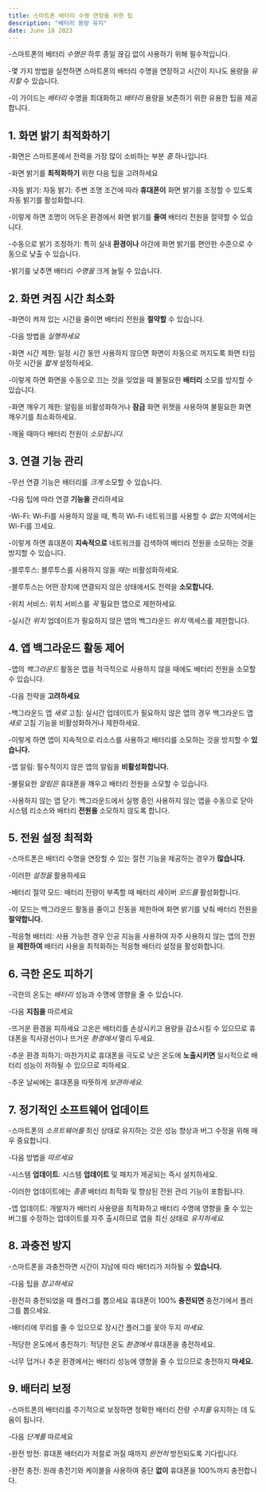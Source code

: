 ```yaml
---
title: 스마트폰 배터리 수명 연장을 위한 팁
description: "배터리 용량 유지"
date: June 18 2023
---
```


-스마트폰의 배터리 _수명은_ 하루 종일 끊김 없이 사용하기 위해 필수적입니다. 

-몇 가지 방법을 실천하면 스마트폰의 배터리 수명을 연장하고 시간이 지나도 용량을 _유지할_ 수 있습니다. 

-이 가이드는 _배터리_ 수명을 최대화하고 _배터리_ 용량을 보존하기 위한 유용한 팁을 제공합니다.

## 1. 화면 밝기 최적화하기
-화면은 스마트폰에서 전력을 가장 많이 소비하는 부분 _중_ 하나입니다. 

-화면 밝기를 **최적화하기** 위한 다음 팁을 고려하세요

-자동 밝기: 자동 밝기: 주변 조명 조건에 따라 **휴대폰이** 화면 밝기를 조정할 수 있도록 자동 밝기를 활성화합니다. 

-이렇게 하면 조명이 어두운 환경에서 화면 밝기를 **줄여** 배터리 전원을 절약할 수 있습니다.

-수동으로 밝기 조정하기: 특히 실내 **환경이나** 야간에 화면 밝기를 편안한 수준으로 수동으로 낮출 수 있습니다. 

-밝기를 낮추면 배터리 _수명을_ 크게 늘릴 수 있습니다.

## 2. 화면 켜짐 시간 최소화
-화면이 켜져 있는 시간을 줄이면 배터리 전원을 **절약할** 수 있습니다. 

-다음 방법을 _실행하세요_

-화면 시간 제한: 일정 시간 동안 사용하지 않으면 화면이 자동으로 꺼지도록 화면 타임아웃 시간을 _짧게_ 설정하세요. 

-이렇게 하면 화면을 수동으로 끄는 것을 잊었을 때 불필요한 **배터리** 소모를 방지할 수 있습니다.

-화면 깨우기 제한: 알림을 비활성화하거나 **잠금** 화면 위젯을 사용하여 불필요한 화면 깨우기를 최소화하세요. 

-깨울 때마다 배터리 전원이 _소모됩니다._

## 3. 연결 기능 관리
-무선 연결 기능은 배터리를 _크게_ 소모할 수 있습니다. 

-다음 팁에 따라 연결 **기능을** 관리하세요

-Wi-Fi: Wi-Fi를 사용하지 않을 때, 특히 Wi-Fi 네트워크를 사용할 수 _없는_ 지역에서는 Wi-Fi를 끄세요. 

-이렇게 하면 휴대폰이 **지속적으로** 네트워크를 검색하여 배터리 전원을 소모하는 것을 방지할 수 있습니다.

-블루투스: 블루투스를 사용하지 않을 _때는_ 비활성화하세요. 

-블루투스는 어떤 장치에 연결되지 않은 상태에서도 전력을 **소모합니다.**

-위치 서비스: 위치 서비스를 _꼭_ 필요한 앱으로 제한하세요. 

-실시간 _위치_ 업데이트가 필요하지 않은 앱의 백그라운드 _위치_ 액세스를 제한합니다.

## 4. 앱 백그라운드 활동 제어
-앱의 _백그라운드_ 활동은 앱을 적극적으로 사용하지 않을 때에도 배터리 전원을 소모할 수 있습니다. 

-다음 전략을 **고려하세요**

-백그라운드 앱 _새로_ 고침: 실시간 업데이트가 필요하지 않은 앱의 경우 백그라운드 앱 _새로_ 고침 기능을 비활성화하거나 제한하세요. 

-이렇게 하면 앱이 지속적으로 리소스를 사용하고 배터리를 소모하는 것을 방지할 수 **있습니다.**

-앱 알림: 필수적이지 않은 앱의 알림을 **비활성화합니다.** 

-불필요한 _알림은_ 휴대폰을 깨우고 배터리 전원을 소모할 수 있습니다.

-사용하지 않는 앱 닫기: 백그라운드에서 실행 중인 사용하지 않는 앱을 수동으로 닫아 시스템 리소스와 배터리 **전원을** 소모하지 않도록 합니다.

## 5. 전원 설정 최적화
-스마트폰은 배터리 수명을 연장할 수 있는 절전 기능을 제공하는 경우가 **많습니다.** 

-이러한 _설정을_ 활용하세요

-배터리 절약 모드: 배터리 잔량이 부족할 때 배터리 세이버 _모드를_ 활성화합니다. 

-이 모드는 백그라운드 활동을 줄이고 진동을 제한하며 화면 밝기를 낮춰 배터리 전원을 **절약합니다.**

-적응형 배터리: 사용 가능한 경우 인공 지능을 사용하여 자주 사용하지 않는 앱의 전원을 **제한하여** 배터리 사용을 최적화하는 적응형 배터리 설정을 활성화합니다.

## 6. 극한 온도 피하기
-극한의 온도는 _배터리_ 성능과 수명에 영향을 줄 수 있습니다. 

-다음 **지침을** 따르세요

-뜨거운 환경을 피하세요 고온은 배터리를 손상시키고 용량을 감소시킬 수 있으므로 휴대폰을 직사광선이나 뜨거운 _환경에서_ 멀리 두세요.

-추운 환경 피하기: 마찬가지로 휴대폰을 극도로 낮은 온도에 **노출시키면** 일시적으로 배터리 성능이 저하될 수 있으므로 피하세요. 

-추운 날씨에는 휴대폰을 따뜻하게 _보관하세요._

## 7. 정기적인 소프트웨어 업데이트
-스마트폰의 _소프트웨어를_ 최신 상태로 유지하는 것은 성능 향상과 버그 수정을 위해 매우 중요합니다. 

-다음 방법을 _따르세요_

-시스템 **업데이트**: 시스템 **업데이트** 및 패치가 제공되는 즉시 설치하세요. 

-이러한 업데이트에는 _종종_ 배터리 최적화 및 향상된 전원 관리 기능이 포함됩니다.

-앱 업데이트: 개발자가 배터리 사용량을 최적화하고 배터리 수명에 영향을 줄 수 있는 버그를 수정하는 업데이트를 자주 출시하므로 앱을 최신 상태로 _유지하세요._

## 8. 과충전 방지
-스마트폰을 과충전하면 시간이 지남에 따라 배터리가 저하될 수 **있습니다.** 

-다음 팁을 _참고하세요_

-완전히 충전되었을 때 플러그를 뽑으세요 휴대폰이 100% **충전되면** 충전기에서 플러그를 뽑으세요. 

-배터리에 무리를 줄 수 있으므로 장시간 플러그를 꽂아 두지 _마세요._

-적당한 온도에서 충전하기: 적당한 온도 _환경에서_ 휴대폰을 충전하세요. 

-너무 덥거나 추운 환경에서는 배터리 성능에 영향을 줄 수 있으므로 충전하지 **마세요.**

## 9. 배터리 보정
-스마트폰의 배터리를 주기적으로 보정하면 정확한 배터리 잔량 _수치를_ 유지하는 데 도움이 됩니다. 

-다음 _단계를_ 따르세요

-완전 방전: 휴대폰 배터리가 저절로 꺼질 때까지 _완전히_ 방전되도록 기다립니다.

-완전 충전: 원래 충전기와 케이블을 사용하여 중단 **없이** 휴대폰을 100%까지 충전합니다.